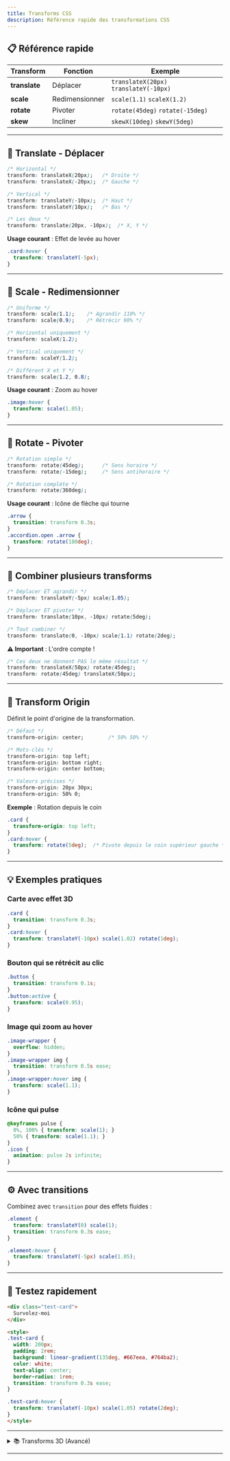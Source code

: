```yaml
---
title: Transforms CSS
description: Référence rapide des transformations CSS
---
```



## 📋 Référence rapide

| Transform | Fonction | Exemple |
|-----------|----------|---------|
| **translate** | Déplacer | `translateX(20px)` `translateY(-10px)` |
| **scale** | Redimensionner | `scale(1.1)` `scaleX(1.2)` |
| **rotate** | Pivoter | `rotate(45deg)` `rotate(-15deg)` |
| **skew** | Incliner | `skewX(10deg)` `skewY(5deg)` |

---

## 🎯 Translate - Déplacer

```css
/* Horizontal */
transform: translateX(20px);   /* Droite */
transform: translateX(-20px);  /* Gauche */

/* Vertical */
transform: translateY(-10px);  /* Haut */
transform: translateY(10px);   /* Bas */

/* Les deux */
transform: translate(20px, -10px);  /* X, Y */
```

**Usage courant** : Effet de levée au hover
```css
.card:hover {
  transform: translateY(-5px);
}
```

---

## 📏 Scale - Redimensionner

```css
/* Uniforme */
transform: scale(1.1);    /* Agrandir 110% */
transform: scale(0.9);    /* Rétrécir 90% */

/* Horizontal uniquement */
transform: scaleX(1.2);

/* Vertical uniquement */
transform: scaleY(1.2);

/* Différent X et Y */
transform: scale(1.2, 0.8);
```

**Usage courant** : Zoom au hover
```css
.image:hover {
  transform: scale(1.05);
}
```

---

## 🔄 Rotate - Pivoter

```css
/* Rotation simple */
transform: rotate(45deg);      /* Sens horaire */
transform: rotate(-15deg);     /* Sens antihoraire */

/* Rotation complète */
transform: rotate(360deg);
```

**Usage courant** : Icône de flèche qui tourne
```css
.arrow {
  transition: transform 0.3s;
}
.accordion.open .arrow {
  transform: rotate(180deg);
}
```

---

## 🔗 Combiner plusieurs transforms

```css
/* Déplacer ET agrandir */
transform: translateY(-5px) scale(1.05);

/* Déplacer ET pivoter */
transform: translate(10px, -10px) rotate(5deg);

/* Tout combiner */
transform: translate(0, -10px) scale(1.1) rotate(2deg);
```

**⚠️ Important** : L'ordre compte !
```css
/* Ces deux ne donnent PAS le même résultat */
transform: translateX(50px) rotate(45deg);
transform: rotate(45deg) translateX(50px);
```

---

## 🎯 Transform Origin

Définit le point d'origine de la transformation.

```css
/* Défaut */
transform-origin: center;        /* 50% 50% */

/* Mots-clés */
transform-origin: top left;
transform-origin: bottom right;
transform-origin: center bottom;

/* Valeurs précises */
transform-origin: 20px 30px;
transform-origin: 50% 0;
```

**Exemple** : Rotation depuis le coin
```css
.card {
  transform-origin: top left;
}
.card:hover {
  transform: rotate(5deg);  /* Pivote depuis le coin supérieur gauche */
}
```

---

## 💡 Exemples pratiques

### Carte avec effet 3D

```css
.card {
  transition: transform 0.3s;
}
.card:hover {
  transform: translateY(-10px) scale(1.02) rotate(1deg);
}
```

### Bouton qui se rétrécit au clic

```css
.button {
  transition: transform 0.1s;
}
.button:active {
  transform: scale(0.95);
}
```

### Image qui zoom au hover

```css
.image-wrapper {
  overflow: hidden;
}
.image-wrapper img {
  transition: transform 0.5s ease;
}
.image-wrapper:hover img {
  transform: scale(1.1);
}
```

### Icône qui pulse

```css
@keyframes pulse {
  0%, 100% { transform: scale(1); }
  50% { transform: scale(1.1); }
}
.icon {
  animation: pulse 2s infinite;
}
```

---

## ⚙️ Avec transitions

Combinez avec `transition` pour des effets fluides :

```css
.element {
  transform: translateY(0) scale(1);
  transition: transform 0.3s ease;
}

.element:hover {
  transform: translateY(-5px) scale(1.05);
}
```

---

## 🧪 Testez rapidement

```html
<div class="test-card">
  Survolez-moi
</div>

<style>
.test-card {
  width: 200px;
  padding: 2rem;
  background: linear-gradient(135deg, #667eea, #764ba2);
  color: white;
  text-align: center;
  border-radius: 1rem;
  transition: transform 0.3s ease;
}

.test-card:hover {
  transform: translateY(-10px) scale(1.05) rotate(2deg);
}
</style>
```

---

<details>
<summary>📚 Transforms 3D (Avancé)</summary>

Pour des effets 3D plus complexes :

```css
/* Rotation 3D */
transform: rotateX(45deg);
transform: rotateY(45deg);
transform: rotateZ(45deg);  /* Équivaut à rotate() */

/* Translation 3D */
transform: translateZ(50px);
transform: translate3d(10px, 20px, 30px);

/* Perspective */
perspective: 1000px;
```

Nécessite plus de configuration, voir la documentation MDN.
</details>

---